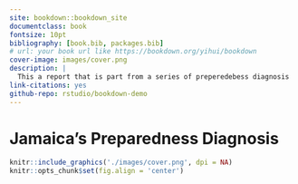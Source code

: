 ```yaml
--- 
site: bookdown::bookdown_site
documentclass: book
fontsize: 10pt
bibliography: [book.bib, packages.bib]
# url: your book url like https://bookdown.org/yihui/bookdown
cover-image: images/cover.png
description: |
  This a report that is part from a series of preperedebess diagnosis 
link-citations: yes
github-repo: rstudio/bookdown-demo
---
```




# Jamaica's Preparedness Diagnosis {-}


```r
knitr::include_graphics('./images/cover.png', dpi = NA)
knitr::opts_chunk$set(fig.align = 'center')

```



